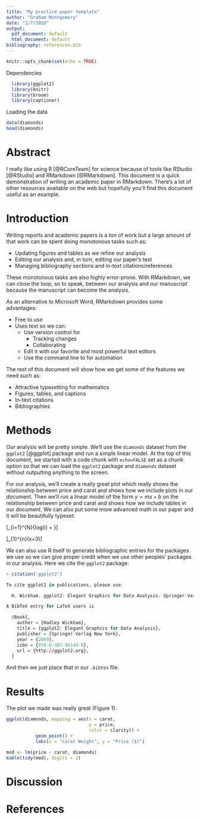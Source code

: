 ```yaml
---
title: "My practice paper template"
author: "Graham Montgomery"
date: "2/7/2020"
output:
  pdf_document: default
  html_document: default
bibliography: references.bib
---
```


```r
knitr::opts_chunk$set(echo = TRUE)
```

Dependencies
```r
  library(ggplot2)
  library(knitr)
  library(broom)
  library(captioner)
```

Loading the data
```r
data(diamonds)
head(diamonds)
```

# Abstract

I really like using R [@RCoreTeam] for science because of tools like RStudio [@RStudio] and RMarkdown [@RMarkdown].
This document is a quick demonstration of writing an academic paper in RMarkdown.
There's a lot of other resources available on the web but hopefully you'll find this document useful as an example.

# Introduction

Writing reports and academic papers is a ton of work but a large amount of that work can be spent doing monotonous tasks such as:

- Updating figures and tables as we refine our analysis
- Editing our analysis and, in turn, editing our paper's text
- Managing bibliography sections and in-text citations/references

These monotonous tasks are also highly error-prone.
With RMarkdown, we can close the loop, so to speak, between our analysis and our manuscript because the manuscript can become the analysis.

As an alternative to Microsoft Word, RMarkdown provides some advantages:

- Free to use
- Uses text so we can:
  - Use version control for
    - Tracking changes
    - Collaborating
  - Edit it with our favorite and most powerful text editors
  - Use the command line to for automation

The rest of this document will show how we get some of the features we need such as:

- Attractive typesetting for mathematics
- Figures, tables, and captions
- In-text citations
- Bibliographies

# Methods

Our analysis will be pretty simple.
We'll use the `diamonds` dataset from the `ggplot2` [@ggplot] package and run a simple linear model.
At the top of this document, we started with a code chunk with `echo=FALSE` set as a chunk option so that we can load the `ggplot2` package and `diamonds` dataset without outputting anything to the screen.

For our analysis, we'll create a really great plot which really shows the relationship between price and carat and shows how we include plots in our document.
Then we'll run a linear model of the form $y = mx + b$ on the relationship between price and carat and shows how we include tables in our document.
We can also put some more advanced math in our paper and it will be beautifully typeset:

\[\sum_{i=1}^{N}{log(i) + \frac{\omega}{x}}\]

\[\int_{1}^{n}(x+3)\]

We can also use R itself to generate bibliographic entries for the packages we use so we can give proper credit when we use other peoples' packages in our analysis.
Here we cite the `ggplot2` package:

```r
> citation('ggplot2')

To cite ggplot2 in publications, please use:

  H. Wickham. ggplot2: Elegant Graphics for Data Analysis. Springer-Verlag New York, 2009.

A BibTeX entry for LaTeX users is

  @Book{,
    author = {Hadley Wickham},
    title = {ggplot2: Elegant Graphics for Data Analysis},
    publisher = {Springer-Verlag New York},
    year = {2009},
    isbn = {978-0-387-98140-6},
    url = {http://ggplot2.org},
  }

```

And then we just place that in our `.bibtex` file.

# Results

The plot we made was really great (Figure 1).

```r
ggplot(diamonds, mapping = aes(x = carat,
                               y = price,
                               color = clarity)) + 
           geom_point() + 
           labs(x = "Carat Weight", y = "Price ($)")

```

```r
mod <- lm(price ~ carat, diamonds)
kable(tidy(mod), digits = 2)
```


# Discussion

# References